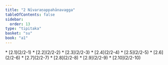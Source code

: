 ```yaml
---
title: "2 Nīvaraṇappahānavagga"
tableOfContents: false
sidebar:
  order: 13
type: "tipitaka"
basket: "su"
book: "a1"
---
```



<DynamicBreadcrumb />



<TableOfContents book="a1" section="2">
* [2.1](2/2-1)
* [2.2](2/2-2)
* [2.3](2/2-3)
* [2.4](2/2-4)
* [2.5](2/2-5)
* [2.6](2/2-6)
* [2.7](2/2-7)
* [2.8](2/2-8)
* [2.9](2/2-9)
* [2.10](2/2-10)
</TableOfContents>